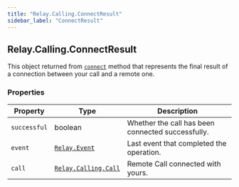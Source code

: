 ```yaml
---
title: "Relay.Calling.ConnectResult"
sidebar_label: "ConnectResult"
---
```


[connect]: /sdks/reference/realtime-sdk/v2/sdks/python/calling/call#connect
[relay-event]: /sdks/reference/realtime-sdk/v2/sdks/python/event
[relay-calling-call]: /sdks/reference/realtime-sdk/v2/sdks/python/calling/call

## Relay.Calling.ConnectResult

This object returned from [`connect`][connect] method that represents the final result of a connection between your call and a remote one.

### Properties

| Property | Type | Description |
| -------- | ---- | ----------- |
| `successful` | boolean | Whether the call has been connected successfully. |
| `event` | [`Relay.Event`][relay-event] | Last event that completed the operation. |
| `call` | [`Relay.Calling.Call`][relay-calling-call] | Remote Call connected with yours. |